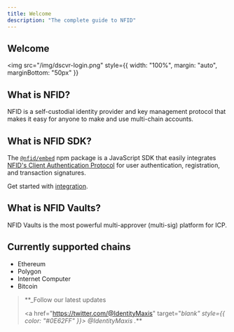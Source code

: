 ```yaml
---
title: Welcome
description: "The complete guide to NFID"
---
```


## Welcome

<img
  src="/img/dscvr-login.png"
  style={{ width: "100%", margin: "auto", marginBottom: "50px" }}
></img>

## What is NFID?

NFID is a self-custodial identity provider and key management protocol that makes it easy for anyone
to make and use multi-chain accounts.

## What is NFID SDK?

The [`@nfid/embed`](https://www.npmjs.com/package/@nfid/embed) npm package is a JavaScript SDK that
easily integrates [NFID's Client Authentication Protocol](./how-it-works/auth-protocol) for user
authentication, registration, and transaction signatures.

Get started with [integration](./integration/quickstart).

## What is NFID Vaults?

NFID Vaults is the most powerful multi-approver (multi-sig) platform for ICP.

## Currently supported chains

- Ethereum
- Polygon
- Internet Computer
- Bitcoin

> \*\*\_Follow our latest updates
>
> <a href="https://twitter.com/@IdentityMaxis" target="_blank" style={{ color: "#0E62FF" }}>
>   @IdentityMaxis
> </a>
> ._**
